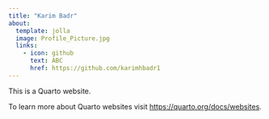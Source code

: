 ```yaml
---
title: "Karim Badr"
about:
  template: jolla
  image: Profile_Picture.jpg
  links: 
    - icon: github
      text: ABC
      href: https://github.com/karimhbadr1
---
```


This is a Quarto website.

To learn more about Quarto websites visit <https://quarto.org/docs/websites>.
